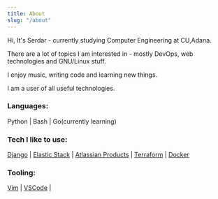 ---
title: About
slug: "/about"
---

Hi, It's Serdar - currently studying Computer Engineering at CU,Adana.

There are a lot of topics I am interested in - mostly DevOps, web technologies and GNU/Linux stuff.

I enjoy music, writing code and learning new things.

I am a user of all useful technologies. 
  
### Languages:
 Python | Bash | Go(currently learning)
  
### Tech I like to use:
[Django](https://www.djangoproject.com/) | [Elastic Stack](https://www.elastic.co/) | [Atlassian Products](https://www.atlassian.com/) | [Terraform](https://www.terraform.io/) | [Docker](https://www.docker.com/)
  
### Tooling:
[Vim](https://www.vim.org/) | [VSCode](https://code.visualstudio.com/) |
